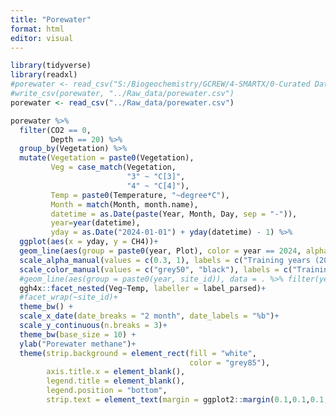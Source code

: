 ```yaml
---
title: "Porewater"
format: html
editor: visual
---
```


```r
library(tidyverse)
library(readxl)
#porewater <- read_csv("S:/Biogeochemistry/GCREW/4-SMARTX/0-Curated Data/8-Porewater/3-CH4/SMARTX Master Porewater Methane 2023 (published 1-10-2023).csv")
#write_csv(porewater, "../Raw_data/porewater.csv")
porewater <- read_csv("../Raw_data/porewater.csv")

porewater %>%
  filter(CO2 == 0,
         Depth == 20) %>%
  group_by(Vegetation) %>%
  mutate(Vegetation = paste0(Vegetation),
         Veg = case_match(Vegetation,
                          "3" ~ "C[3]",
                          "4" ~ "C[4]"),
         Temp = paste0(Temperature, "~degree*C"),
         Month = match(Month, month.name),
         datetime = as.Date(paste(Year, Month, Day, sep = "-")),
         year=year(datetime),
         yday = as.Date("2024-01-01") + yday(datetime) - 1) %>%
  ggplot(aes(x = yday, y = CH4))+
  geom_line(aes(group = paste0(year, Plot), color = year == 2024, alpha = year == 2024))+
  scale_alpha_manual(values = c(0.3, 1), labels = c("Training years (2017 to 2023)", "Forecast year (2024)"), name = "Year")+
  scale_color_manual(values = c("grey50", "black"), labels = c("Training years (2017 to 2023)", "Forecast year (2024)"), name = "Year")+
  #geom_line(aes(group = paste0(year, site_id)), data = . %>% filter(year == 2024), size = .8)+
  ggh4x::facet_nested(Veg~Temp, labeller = label_parsed)+
  #facet_wrap(~site_id)+
  theme_bw() +
  scale_x_date(date_breaks = "2 month", date_labels = "%b")+
  scale_y_continuous(n.breaks = 3)+
  theme_bw(base_size = 10) +
  ylab("Porewater methane")+
  theme(strip.background = element_rect(fill = "white",
                                        color = "grey85"),
        axis.title.x = element_blank(),
        legend.title = element_blank(),
        legend.position = "bottom",
        strip.text = element_text(margin = ggplot2::margin(0.1,0.1,0.1,0.1, "lines")))
```
